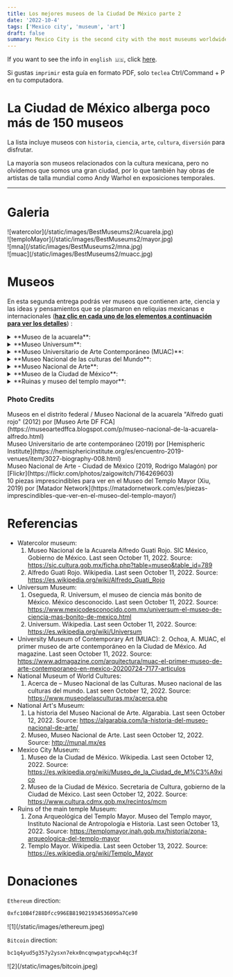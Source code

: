 ```yaml
---
title: Los mejores museos de la Ciudad De México parte 2
date: '2022-10-4'
tags: ['Mexico city', 'museum', 'art']
draft: false
summary: Mexico City is the second city with the most museums worldwide.
---
```


If you want to see the info in `english 🇺🇸`, click [here](/blog/bestMuseums2).

Si gustas `imprimir` esta guía en formato PDF, solo `teclea` Ctrl/Command + P en tu computadora.

# La Ciudad de México alberga poco más de 150 museos

La lista incluye museos con `historia`, `ciencia`, `arte`, `cultura`, `diversión` para disfrutar.

La mayoría son museos relacionados con la cultura mexicana, pero no olvidemos que somos una gran ciudad,
por lo que también hay obras de artistas de talla mundial como Andy Warhol en exposiciones temporales.

---

# Galeria

<div className="-mx-2 flex flex-wrap overflow-hidden xl:-mx-2">
  <div className="my-1 w-full overflow-hidden px-2 xl:my-1 xl:w-1/2 xl:px-2">
    ![watercolor](/static/images/BestMuseums2/Acuarela.jpg)
  </div>
  <div className="my-1 w-full overflow-hidden px-2 xl:my-1 xl:w-1/2 xl:px-2">
    ![temploMayor](/static/images/BestMuseums2/mayor.jpg)
  </div>
  <div className="my-1 w-full overflow-hidden px-2 xl:my-1 xl:w-1/2 xl:px-2">
    ![mna](/static/images/BestMuseums2/mna.jpg)
  </div>
  <div className="my-1 w-full overflow-hidden px-2 xl:my-1 xl:w-1/2 xl:px-2">
    ![muac](/static/images/BestMuseums2/muacc.jpg)
  </div>
</div>

# Museos

En esta segunda entrega podrás ver museos que contienen arte, ciencia y las ideas y pensamientos que se plasmaron en reliquias mexicanas e internacionales (<u>**haz clic en cada uno de los elementos a continuación para ver los detalles**</u>) :

<details>
  <summary> **Museo de la acuarela**: </summary>
  <ul>
    <li type="square">
      {' '}
      Contexto e historia. Inicialmente, el museo fue fundado en la colonia Roma de la Ciudad de México,
      pero debido al gran derrumbe que provocó el terremoto de 1985, se decidió mudarse a Coyoacán. Alfredo
      Guati Rojo fundó la Sociedad Mexicana de Acuarelistas y el museo que lleva su nombre en su honor.{' '}
    </li>
    <li type="square"> Lo encontrarás dentro. </li>- A) Galería de Arte. Aquí encontrarás muy
    hermosas obras de acuarela de artistas rusos de San Petersburgo. - B) Casa de Alfredo Guati
    Rojo. Comienza con un recorrido recreativo de códices de las ruinas arqueológicas, y luego con
    acuarelas de los Siglos XVIII al XX. Arriba hay una exposición internacional de países como
    Costa Rica, Cuba, Italia, Japón, Dinamarca, Estados Unidos. Al otro lado de la sala encontrarás
    una exposición de artistas mexicanos, pintando paisajes. La acuarela es muy detallada y, a
    veces, incluso abstracta. Finalmente, bajando las escaleras, encontrarás una hermosa colección
    roja de Alfredo Guati Rojo, con paisajes, con gente y con un toque del lenguaje de símbolos
    usado por los aztecas. - C) Jardín. El jardín tiene esculturas de piedra basadas en símbolos
    aztecas. También hay talleres de cómo pintar en acuarela para niños, no lo dudes preguntar.
    <li type="square"> Cómo llegar. </li>- A) Desde el centro de Coyoacán. Camine como 20 minutos
    hasta el museo. - B) Desde la estación de metro Miguel Angel de Quevedo. Camina como 15 minutos.
    <li type="square">
      {' '}
      Costo. Es gratis, pero acepta donaciones. El permiso de cámara es de 50 MXN/2.5 dls.{' '}
    </li>
    <li type="square"> Abierto: martes a domingo de 10 a 18.</li>
    <li type="square"> Nivel de seguridad: ⭐️⭐️⭐️⭐️⭐️ (4.5) </li>
    <li type="square">
      {' '}
      Visitas guiadas. No hay visitas guiadas pero por 50 MXN/2.5 dls te regalan un dispositivo con el
      guía en inglés de las diferentes salas.{' '}
    </li>
    <li type="square"> Qué comer. </li>
    <li type="square"> Material adicional. </li>
    <li type="square"> [Sitio web](https://www.acuarela.org.mx/) oficial del museo. </li>
  </ul>
</details>

<details>
  <summary>**Museo Universum**:</summary>
  <ul>
    <li type="square">
      {' '}
      Contexto e historia. Es un museo que apenas tiene 30 años con el propósito de difundir ciencia
      y tecnología a los jóvenes. El museo fue creado y gestionado por una de las mejores universidades
      en Latinoamérica, la gloriosa [UNAM](http://english.unam.mx/). Es bastante interactivo, animado
      museo, orientado principalmente a niños y jóvenes. Tal vez un par de exhibiciones se ven un poco
      desgastadas pero eso es debido a la cantidad de visitantes.{' '}
    </li>
    <li type="square"> Lo encontrarás dentro. </li>- A) Exposición permanente. Las exposiciones son
    todas relacionados con la ciencia y la tecnología. Exposiciones sobre física, química, agua, el
    cuerpo humano, el evolución de dispositivos, un planetario, entre otros. - B) Exposiciones
    temporales. Hay en este momento exhibiciones de dinosaurios y aves del área protegida de la
    universidad.
    <li type="square"> Cómo llegar. </li>- A) Por la estación de metrobús Centro Cultural
    Universitario (CCU) y caminar. https://www.metrobus.cdmx.gob.mx/mapas-de-sistema/mapa-linea-1 -
    B) Por la universidad metro y tomar la ruta 3 del pumabus.
    https://moovitapp.com/index/es-419/transporte_p%C3%BAblico-line-RUTA_3-Ciudad_de_Mexico-822-853996-207287-0
    <li type="square">
      {' '}
      Costo. El costo de la entrada general es de 90 MXN/4.5 dls, para el planetario es de 15 MXN/0.75
      dls extra. Para las exhibiciones es la misma tarifa extra, y a veces hay paquetes que incluyen
      3 exhibiciones extra (junto con el planetario) por 125 MXN/6.25 dls. Puedes comprar las entradas
      [aquí](https://boletos.universum.unam.mx/).{' '}
    </li>
    <li type="square"> Abierto: jueves a domingo de 10 a 17. </li>
    <li type="square"> Nivel de seguridad: ⭐️⭐️⭐️⭐️⭐️ (4.3) </li>
    <li type="square">
      {' '}
      Visitas guiadas. No hay guías en inglés :(, pero un par de personas en algunas salas lo hablan.{' '}
    </li>
    <li type="square"> Qué comer. </li>
    <li type="square"> Material adicional. . </li>
    <li type="square"> [Sitio web](https://www.universum.unam.mx/) oficial del museo. </li>
  </ul>
</details>

<details>
  <summary>**Museo Universitario de Arte Contemporáneo (MUAC)**:</summary>
  <ul>
    <li type="square">
      {' '}
      Contexto e historia. Es un museo de arte moderno internacional, con culturas distintas a la mexicana.
      El museo tiene apenas 14 años de antigüedad y está ubicado en el espacio cultural de la Universidad
      de México.{' '}
    </li>
    <li type="square">
      {' '}
      Lo encontrarás dentro. Es un museo de arte abstracto, como el museo [jumex] (/blog/bestMuseums1),
      y todas las exposiciones son temporales, con un contexto histórico. En general son internacionales.
      exposiciones, pero ocasionalmente hay exposiciones nacionales con un enfoque extranjero. es un
      recinto con una hermosa arquitectura.{' '}
    </li>
    <li type="square">
      {' '}
      Cómo llegar. Se encuentra cerca del universum, por lo que son las mismas recomendaciones.{' '}
    </li>
    <li type="square">
      {' '}
      Costo. De miércoles a sábado el costo es de 40 MXN/2 dls. Domingo es 20 MXN/1 dls. Los estudiantes
      pagan 20 MXN/1 dls. Puedes comprar los boletos [aquí](https://muac.unam.mx/planea-tu-visita); si
      usted es eres estudiante y si compras el boleto online no te podrán hacer descuento.{' '}
    </li>
    <li type="square"> Abierto: miércoles a domingo de 11 a 18. </li>
    <li type="square"> Nivel de seguridad: ⭐️⭐️⭐️⭐️⭐️ (4.3) </li>
    <li type="square"> Visitas guiadas. Similar a la situación en el museo universum.</li>
    <li type="square"> Qué comer. Hay un restaurante dentro del museo pero es un poco caro. </li>
    <li type="square">
      {' '}
      Material adicional. La mayoría de las infografías están en inglés escaneando el código QR. El museo
      tiene internet.{' '}
    </li>
    <li type="square"> [Sitio web](https://muac.unam.mx/) oficial del museo. </li>
  </ul>
</details>

<details>
  <summary>**Museo Nacional de las culturas del Mundo**:</summary>
  <ul>
    <li type="square">
      {' '}
      Contexto e historia. Es un museo que durante la época colonial se dedicó a la creación y refugio
      de monedas, por lo que la calle donde se encuentra tiene el nombre de "moneda". Durante el periodo
      de la invasión francesa con el emperador Maximiliano de Habsburgo, designo que este espacio mostrará
      todo lo relacionado con las culturas antiguas de México, pues en este espacio el Huey Tlatoani
      Moctezuma Xocoyotzin presenció un presagio funesto sobre la caída de Tenochtitlan.{' '}
    </li>
    <li type="square"> Lo encontrarás dentro. </li>- A) Exposición permanente. Las exposiciones que
    son permanentes están relacionados con la cultura de China, Japón, Corea, Grecia, Mesopotamia y
    Egipto. Muchos las reliquias son traídas de esas partes del mundo, y otras son réplicas hechas
    para el museo. Él Cabe señalar que es el `único` museo de América Latina que alberga
    exposiciones de esos lares. del mundo. - B) Exposiciones temporales. Del mismo modo, son
    exposiciones de otras partes de el mundo, pero algunas son colaboraciones de otros países con
    México, explicando la cultura y relación entre los países.
    <li type="square">
      {' '}
      Cómo llegar. Al estar tan cerca del templo principal, también está saliendo de la estación de metro
      zócalo.{' '}
    </li>
    <li type="square"> Costo. La entrada es gratuita. No boletos en línea. </li>
    <li type="square"> Abierto: martes a domingo de 10 a 17. </li>
    <li type="square"> Nivel de seguridad: ⭐️⭐️⭐️⭐️⭐️ (4.5) </li>
    <li type="square">
      {' '}
      Visitas guiadas. Para obtener una visita a este museo, debe solicitarlo previamente en el sitio
      educativo. área de comunicación (preguntar cómo llegar con el nombre en español), y preguntar por
      Raúl. Preferiblemente, me dijeron que debe ser con un mes a una semana de anticipación.{' '}
    </li>
    <li type="square"> Qué comer. </li>
    <li type="square"> Material adicional. Las infografías están en español.</li>
    <li type="square"> [Sitio web](https://www.museodelasculturas.mx/) oficial del museo. </li>
  </ul>
</details>

<details>
  <summary>**Museo Nacional de Arte**:</summary>
  <ul>
    <li type="square">
      {' '}
      Contexto e historia. Como se puede ver en la arquitectura del museo, fue construido con un estilo
      colonial. Hace un tiempo, fue un hospital; en tiempos más modernos, quien fuera el presidente Porfirio
      Díaz ordenó que este fuera del Palacio que albergará las comunicaciones del país. En frente al
      edificio, verás lo que fue la primera escuela de ingeniería en América, que años más tarde fue
      adoptada por UNAM y actualmente pertenece a la Facultad de Ingeniería de esta Institución. Recomiendo
      ampliamente este punto de la ciudad porque fue un sitio mostrado en la reconocida película de James
      Bond, `007 Spectre`, y gran parte de la escena fue filmada en esta calle.{' '}
    </li>
    <li type="square">
      {' '}
      Lo encontrarás dentro. Como mencioné, es un edificio colonial, y con solo entrar en sus paredes
      y escaleras, tienen un estilo barroco, combinado con los símbolos patrios mexicanos.{' '}
    </li>- A) Exposición permanente. Encontrarás exposiciones relacionadas con la vida pasada de
    México, principalmente su mercados, alimentación y alimentos que son la base de nuestra
    alimentación, sus principales vías, y nuestros usos y costumbres. - B) Exposiciones temporales.
    El museo es muy grande, por lo que encontrarás constantemente nuevas exposiciones. en diferentes
    salas, tanto nacionales como internacionales, como cuando visitaste había un telégrafo
    exhibición.
    <li type="square"> Cómo llegar. </li>- A) Por trolebús en las estaciones Bellas Artes/Santa
    Veracruz. https://www.ste.cdmx.gob.mx/linea-1 - B) Saliendo de las estaciones de metro Bellas
    Artes/Allende. https://metro.cdmx.gob.mx/storage/app/media/red/plano_red19.pdf - C) Por metrobús
    en las estaciones Bellas Artes/Museo Franz Mayer.
    https://www.metrobus.cdmx.gob.mx/mapas-de-sistema/mapa-linea-4
    <li type="square">
      {' '}
      Costo. Fines de semana 80 MXN/4 dls. Permiso de cámara 5 MXN/0.25 dls dls. No boletos en línea.{' '}
    </li>
    <li type="square"> Abierto: Martes a domingo de 10 a 17:30. </li>
    <li type="square"> Nivel de seguridad: ⭐️⭐️⭐️⭐️⭐️ (4) </li>
    <li type="square">
      {' '}
      Visitas guiadas. Preguntar por los recorridos. El museo tiene infografías en español.
    </li>
    <li type="square"> Qué comer. </li>
    <li type="square"> Material adicional. .</li>
    <li type="square"> [Sitio web](http://www.munal.mx/es) oficial del museo. </li>
  </ul>
</details>

<details>
  <summary>**Museo de la Ciudad de México**: </summary>
  <ul>
    <li type="square">
      {' '}
      Contexto e historia. El edificio perteneció a los Condes de Santiago de Calimaya, poco después
      de la conquista. Juan Gutiérrez Altamirano fue el primer dueño de la casa, siendo el alcalde de
      Texcoco y consejero del conquistador Hernán Cortés. Puedes ver en la esquina del museo que cuando
      el se construyó la construcción, trataron de ocultar una cabeza de serpiente. Cuando los españoles
      ganaron la batalla contra los aztecas, demolieron sus atrios y construyeron sus iglesias o edificios
      encima de ellos, como muestra de la imposición de la religión católica. Cabe señalar que las culturas
      antiguas de América eran politeístas, es decir, adoraban a múltiples dioses, y que Jesucristo era
      no figuraba aquí. Casi enfrente, del otro lado de la avenida se puede ver un mural conmemorativo
      que representa el encuentro de dos mundos.
    </li>
    <li type="square"> Lo encontrarás dentro. </li>- A) Exposición permanente. Exposición de la
    evolución de la Ciudad de México. Esto se remonta al origen de los aztecas en la fundación del
    gran imperio de [Tenochtitlan](https://en.wikipedia.org/wiki/Tenochtitlan). - B) Exposiciones
    temporales. Las exposiciones temporales pueden incluir exposiciones de otras ciudades, pero
    incluyen la Ciudad de México. Son exposiciones de cómo eran antes las ciudades, tipos de
    arquitectura, nuevas tendencias en la construcción, entre otros.
    <li type="square">
      {' '}
      Cómo llegar. Saliendo de la estación de metro Zócalo, puedes caminar un par de calles.{' '}
    </li>
    <li type="square">
      {' '}
      Costo. 38 MXN / 2 dólares. Los domingos es gratis. estudiantes internacionales la entrada es de
      19 MXN/1 dls. No hay boletos en línea.{' '}
    </li>
    <li type="square"> Abierto: martes a domingo de 10 a 18. </li>
    <li type="square"> Nivel de seguridad: ⭐️⭐️⭐️⭐️⭐️ (4.5) </li>
    <li type="square">
      {' '}
      Visitas guiadas. Hay un recorrido por el museo en español e inglés, es todos los días que el museo
      abre a las 13, pero te recomiendan estar un poco antes, cinco minutos, para hacer el tour de como
      era antes la Ciudad de Mexico, si no llegas sera hasta el proximo dia. Hay guías a todas horas
      en inglés, pero para esta exposición es clave estar en ese momento.{' '}
    </li>
    <li type="square"> Qué comer.</li>
    <li type="square"> Material adicional. Las infografías están en español. </li>
    <li type="square">
      {' '}
      [Sitio web](https://www.cultura.cdmx.gob.mx/recintos/mcm) oficial del museo.{' '}
    </li>
  </ul>
</details>

<details>
  <summary>**Ruinas y museo del templo mayor**: </summary>
  <ul>
    <li type="square">
      {' '}
      Contexto e historia. De manera similar al museo de la Ciudad de México, los españoles destruyeron
      toda la ciudad de Tenochtitlán, y dejaron estas pirámides en ruinas, imponiendo su catedral que
      se encuentra a pocos metros de distancia. Estas ruinas son uno de los principales vestigios que
      prueban la existencia del imperio azteca, representando a dos de sus mayores deidades, el dios
      de la lluvia (Tlaloc) y el dios de la guerra (Huitzilopochtli). A un costado de las ruinas encontrarás
      un museo que extrajo las principales reliquias que se han encontrado en la zona. Aún hay muchas
      cosas por descubrir. Recientemente abrieron otra parte de la zona arqueológica donde encontrarás
      un árbol seco, y si tienes suerte de que haya no muchos visitantes, escucha bien al lado del árbol
      y percibirás el sonido del agua corriendo abajo. Si vienes a la ciudad y está abierta, es lo mejor
      que puedes hacer, porque a veces se cierra porque continúan con los trabajos de excavación.{' '}
    </li>
    <li type="square"> Lo encontrarás dentro. </li>- A) Tópicos. - i) [Ruinas
    arqueológicas](https://en.wikipedia.org/wiki/Templo_Mayor) (patio trasero). - ii) [Piedra
    circular](https://en.wikipedia.org/wiki/Coyolxauhqui_Stone) de la diosa Coyolxauhqui. - iii)
    [Tzompantli](https://en.wikipedia.org/wiki/Tzompantli). Una serie de calaveras que se entrelazan
    sobre una pared. Estos cráneos representaban los sacrificios que hacían a sus dioses en la
    explanada del recinto. Una vez muertos, fueron apilados aquí. - iv) [calendario
    azteca](https://en.wikipedia.org/wiki/Aztec_calendar). Fue descubierto junto a
    [Coatlicue](https://en.wikipedia.org/wiki/C%C5%8D%C4%81tl%C4%ABcue) en la esquina donde vivió
    Hernán Cortés (Palacio Nacional), fue descubierto en esta zona pero este uno está en el [Museo
    de Antropología e Historia](/blog/bestMuseums1) - B) Exposición permanente. La exposición
    permanente está relacionada con todos los vestigios de la cultura azteca, principalmente de lo
    extraído de las ruinas, pero también incluye toda su vida, como las ofrendas, cómo eran sus
    escuelas, la flora y fauna que los rodeaba, así como un par de vestigios cuando fueron
    conquistados y tallado en piedra. - c) Exposiciones temporales. No es muy común, pero se traen
    exhibiciones breves. de otras grandes ruinas arqueológicas.
    <li type="square">
      {' '}
      Cómo llegar. Saliendo de la estación de metro Zócalo, puedes caminar un par de calles.{' '}
    </li>
    <li type="square">
      {' '}
      Costo. 85 MXN / 4.25 dólares. No hay boletos en línea. La entrada para los estudiantes es gratuita.
      Los domingos también, pero solo para mexicanos y extranjeros residentes en México.{' '}
    </li>
    <li type="square"> Abierto: martes a domingo de 9 a 17. </li>
    <li type="square"> Nivel de seguridad: ⭐️⭐️⭐️⭐️⭐️ (4.5) </li>
    <li type="square">
      {' '}
      Visitas guiadas. Hay guías fuera de la zona arqueológica, pero los tours no son baratos, es es
      más asequible para grupos de personas.{' '}
    </li>
    <li type="square"> Qué comer. </li>
    <li type="square">
      {' '}
      Material adicional. Muchas infografías están en inglés, incluso cuando ingresas por primera vez
      hay una información módulo que te puede dar un tríptico con información del lugar en inglés y español.
      También en algunas salas hay personal que habla ingles y les puedes preguntar un par de cosas.
      En el blog oficial del museo están las guías para descargar en pdf y en inglés.{' '}
    </li>
    <li type="square"> [Sitio web](https://templomayor.inah.gob.mx/english) oficial del museo. </li>
  </ul>
</details>

### Photo Credits

<div>
  Museos en el distrito federal / Museo Nacional de la acuarela "Alfredo guati rojo" (2012) por
  [Museo Arte DF
  FCA](https://museoartedffca.blogspot.com/p/museo-nacional-de-la-acuarela-alfredo.html)
</div>
<div>
  Museo Universitario de arte contemporáneo (2019) por [Hemispheric
  Institute](https://hemisphericinstitute.org/es/encuentro-2019-venues/item/3027-biography-008.html)
</div>
<div>
  Museo Nacional de Arte - Ciudad de México (2019, Rodrigo Malagón) por
  [Flickr](https://flickr.com/photos/zaigowitch/7164269603)
</div>
<div>
  10 piezas imprescindibles para ver en el Museo del Templo Mayor (Xiu, 2019) por [Matador
  Network](https://matadornetwork.com/es/piezas-imprescindibles-que-ver-en-el-museo-del-templo-mayor/)
</div>

# Referencias

- Watercolor museum:
  1. Museo Nacional de la Acuarela Alfredo Guati Rojo. SIC México, Gobierno de México. Last seen October 11, 2022. Source:
     https://sic.cultura.gob.mx/ficha.php?table=museo&table_id=789
  2. Alfredo Guati Rojo. Wikipedia. Last seen October 11, 2022. Source:
     https://es.wikipedia.org/wiki/Alfredo_Guati_Rojo
- Universum Museum:
  1. Osegueda, R. Universum, el museo de ciencia más bonito de México. México desconocido. Last seen October 11, 2022. Source: https://www.mexicodesconocido.com.mx/universum-el-museo-de-ciencia-mas-bonito-de-mexico.html
  2. Universum. Wikipedia. Last seen October 11, 2022. Source: https://es.wikipedia.org/wiki/Universum
- University Museum of Contemporary Art (MUAC): 2. Ochoa, A. MUAC, el primer museo de arte contemporáneo en la Ciudad de México. Ad magazine. Last seen October 11, 2022. Source: https://www.admagazine.com/arquitectura/muac-el-primer-museo-de-arte-contemporaneo-en-mexico-20200724-7177-articulos
- National Museum of World Cultures:
  1. Acerca de – Museo Nacional de las Culturas. Museo nacional de las culturas del mundo. Last seen October 12, 2022. Source: https://www.museodelasculturas.mx/acerca.php
- National Art's Museum:
  1. La historia del Museo Nacional de Arte. Algarabia. Last seen October 12, 2022. Source: https://algarabia.com/la-historia-del-museo-nacional-de-arte/
  2. Museo, Museo Nacional de Arte. Last seen October 12, 2022. Source: http://munal.mx/es
- Mexico City Museum:
  1. Museo de la Ciudad de México. Wikipedia. Last seen October 12, 2022. Source: https://es.wikipedia.org/wiki/Museo_de_la_Ciudad_de_M%C3%A9xico
  2. Museo de la Ciudad de México. Secretaria de Cultura, gobierno de la Ciudad de México. Last seen October 12, 2022. Source: https://www.cultura.cdmx.gob.mx/recintos/mcm
- Ruins of the main temple Museum:
  1. Zona Arqueológica del Templo Mayor. Museo del Templo mayor, Instituto Nacional de Antropología e Historia. Last seen October 13, 2022. Source: https://templomayor.inah.gob.mx/historia/zona-arqueologica-del-templo-mayor
  2. Templo Mayor. Wikipedia. Last seen October 13, 2022. Source: https://es.wikipedia.org/wiki/Templo_Mayor

# Donaciones

`Ethereum` direction:

```bash
0xfc10B4f288Dfcc996EB819021934536095a7Ce90
```

<div className="-mx-2 flex flex-wrap overflow-hidden xl:-mx-2">
  <div className="my-1 w-full overflow-hidden px-2 xl:my-1 xl:w-1/2 xl:px-2">
    ![1](/static/images/ethereum.jpeg)
  </div>
</div>

`Bitcoin` direction:

```bash
bc1q4yud5g357y2ysxn7ekx0ncqnwpatypcwh4qc3f
```

<div className="-mx-2 flex flex-wrap overflow-hidden xl:-mx-2">
  <div className="my-1 w-full overflow-hidden px-2 xl:my-1 xl:w-1/2 xl:px-2">
    ![2](/static/images/bitcoin.jpeg)
  </div>
</div>
